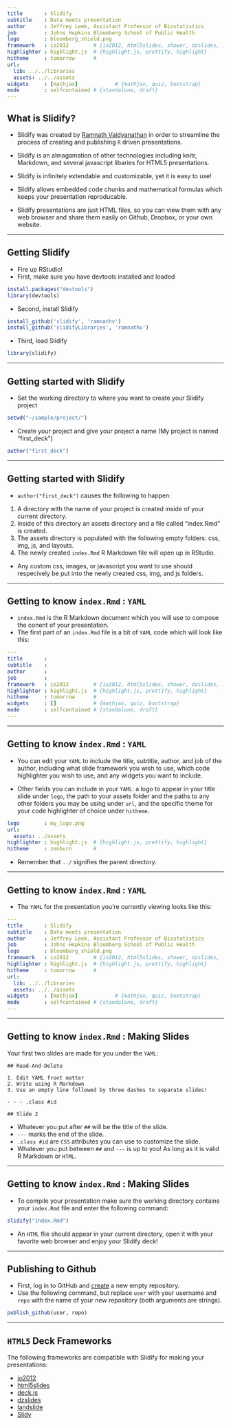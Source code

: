 ```yaml
---
title       : Slidify
subtitle    : Data meets presentation
author      : Jeffrey Leek, Assistant Professor of Biostatistics 
job         : Johns Hopkins Bloomberg School of Public Health
logo        : bloomberg_shield.png
framework   : io2012        # {io2012, html5slides, shower, dzslides, ...}
highlighter : highlight.js  # {highlight.js, prettify, highlight}
hitheme     : tomorrow      # 
url:
  lib: ../../libraries
  assets: ../../assets
widgets     : [mathjax]            # {mathjax, quiz, bootstrap}
mode        : selfcontained # {standalone, draft}
---
```


## What is Slidify?

- Slidify was created by [Ramnath Vaidyanathan](https://github.com/ramnathv) in order to streamline the process of creating and publishing `R` driven presentations.

- Slidify is an almagamation of other technologies including knitr, Markdown, and several javascript libaries for HTML5 presentations.

- Slidify is infinitely extendable and customizable, yet it is easy to use!

- Slidify allows embedded code chunks and mathematical formulas which keeps your presentation reproducable.

- Slidify presentations are just HTML files, so you can view them with any web browser and share them easily on Github, Dropbox, or your own website.

---

## Getting Slidify

- Fire up RStudio! 
- First, make sure you have devtools installed and loaded

```r
install.packages("devtools")
library(devtools)
```

- Second, install Slidify

```r
install_github('slidify', 'ramnathv')
install_github('slidifyLibraries', 'ramnathv')
```

- Third, load Slidify

```r
library(slidify)
```

---

## Getting started with Slidify

- Set the working directory to where you want to create your Slidify project

```r
setwd("~/sample/project/")
```

- Create your project and give your project a name (My project is named "first_deck")

```r
author("first_deck")
```

---

## Getting started with Slidify

- `author("first_deck")` causes the following to happen:

1. A directory with the name of your project is created inside of your current directory.
2. Inside of this directory an assets directory and a file called "index.Rmd" is created.
3. The assets directory is populated with the following empty folders: css, img, js, and layouts.
4. The newly created `index.Rmd` R Markdown file will open up in RStudio.

- Any custom css, images, or javascript you want to use should respecively be put into the newly created css, img, and js folders.

---

## Getting to know `index.Rmd` : `YAML`

- `index.Rmd` is the R Markdown document which you will use to compose the conent of your presentation.
- The first part of an `index.Rmd` file is a bit of `YAML` code which will look like this:

```YAML
---
title       : 
subtitle    : 
author      : 
job         : 
framework   : io2012        # {io2012, html5slides, shower, dzslides, ...}
highlighter : highlight.js  # {highlight.js, prettify, highlight}
hitheme     : tomorrow      # 
widgets     : []            # {mathjax, quiz, bootstrap}
mode        : selfcontained # {standalone, draft}
---
```

---

## Getting to know `index.Rmd` : `YAML`

- You can edit your `YAML` to include the title, subtitle, author, and job of the author, including what slide framework you wish to use, which code highlighter you wish to use, and any widgets you want to include.

- Other fields you can include in your `YAML`: a logo to appear in your title slide under `logo`, the path to your assets folder and the paths to any other folders you may be using under `url`, and the specific theme for your code highlighter of choice under `hitheme`.

```YAML
logo        : my_logo.png
url:
  assets: ../assets
highlighter : highlight.js  # {highlight.js, prettify, highlight}
hitheme     : zenburn       # 
```

- Remember that `../` signifies the parent directory.

---

## Getting to know `index.Rmd` : `YAML`

- The `YAML` for the presentation you're currently viewing looks like this:

```YAML
---
title       : Slidify
subtitle    : Data meets presentation
author      : Jeffrey Leek, Assistant Professor of Biostatistics 
job         : Johns Hopkins Bloomberg School of Public Health
logo        : bloomberg_shield.png
framework   : io2012        # {io2012, html5slides, shower, dzslides, ...}
highlighter : highlight.js  # {highlight.js, prettify, highlight}
hitheme     : tomorrow      # 
url:
  lib: ../../libraries
  assets: ../../assets
widgets     : [mathjax]            # {mathjax, quiz, bootstrap}
mode        : selfcontained # {standalone, draft}
---
```

---

## Getting to know `index.Rmd` : Making Slides

Your first two slides are made for you under the `YAML`:

```Rmd
## Read-And-Delete

1. Edit YAML front matter
2. Write using R Markdown
3. Use an empty line followed by three dashes to separate slides!

- - - .class #id 

## Slide 2
```

- Whatever you put after `##` will be the title of the slide.
- `---` marks the end of the slide.
- `.class #id` are `CSS` attributes you can use to customize the slide.
- Whatever you put between `##` and `---` is up to you! As long as it is valid R Markdown or `HTML`.

---

## Getting to know `index.Rmd` : Making Slides

- To compile your presentation make sure the working directory contains your `index.Rmd` file and enter the following command:

```r
slidify("index.Rmd")
```

- An `HTML` flie should appear in your current directory, open it with your favorite web browser and enjoy your Slidify deck!

---

## Publishing to Github

- First, log in to GitHub and [create](https://help.github.com/articles/creating-a-new-repository) a new empty repository.
- Use the following command, but replace `user` with your username and `repo` with the name of your new repository (both arguments are strings).

```r
publish_github(user, repo)
```


---
## `HTML5` Deck Frameworks

The following frameworks are compatible with Slidify for making your presentations:

- [io2012](https://code.google.com/p/io-2012-slides/)
- [html5slides](https://code.google.com/p/html5slides/)
- [deck.js](http://imakewebthings.com/deck.js/)
- [dzslides](http://paulrouget.com/dzslides/)
- [landslide](https://github.com/adamzap/landslide)
- [Slidy](http://www.w3.org/Talks/Tools/Slidy2/Overview.html#)
